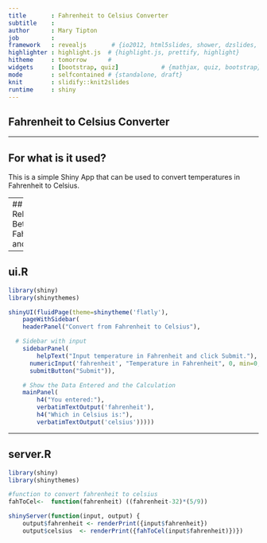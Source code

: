 ```yaml
---
title       : Fahrenheit to Celsius Converter
subtitle    : 
author      : Mary Tipton
job         : 
framework   : revealjs       # {io2012, html5slides, shower, dzslides, ...}
highlighter : highlight.js  # {highlight.js, prettify, highlight}
hitheme     : tomorrow      # 
widgets     : [bootstrap, quiz]            # {mathjax, quiz, bootstrap}
mode        : selfcontained # {standalone, draft}
knit        : slidify::knit2slides
runtime     : shiny
---
```


## Fahrenheit to Celsius Converter

---

## For what is it used?

This is a simple Shiny App that can be used to convert temperatures in Fahrenheit to Celsius.


---
## The Relationship Between Fahrenheit and Celsius
```r
library(ggplot2)
cel <- c(0,35,100)
fah <- c(32,95,212)
data <- data.frame(fah,cel)
g <- ggplot(data, aes(x=fah, y=cel))
g+geom_point(size=5, colour="red")+geom_line()+xlab("Fahrenheit")+ylab("Celsius")+ geom_segment(aes(xend=fah, yend=0), color="blue")+ geom_segment(aes(xend=0, yend=cel), color="blue")+geom_vline(xintercept=0)+geom_hline(yintercept=0)+annotate("text", x=32, y= 20, label="Water Freezing")+annotate("text", x=160, y=95, label="Water Boiling")
```

---

## ui.R

```r
library(shiny)
library(shinythemes)

shinyUI(fluidPage(theme=shinytheme('flatly'),
    pageWithSidebar(
    headerPanel("Convert from Fahrenheit to Celsius"),

  # Sidebar with input  
    sidebarPanel(
        helpText("Input temperature in Fahrenheit and click Submit."),
      numericInput('fahrenheit', "Temperature in Fahrenheit", 0, min=0, step=1),
      submitButton("Submit")),

    # Show the Data Entered and the Calculation
    mainPanel(
        h4("You entered:"),
        verbatimTextOutput('fahrenheit'),
        h4("Which in Celsius is:"),
        verbatimTextOutput('celsius')))))
```

---

## server.R
```r
library(shiny)
library(shinythemes)

#function to convert fahrenheit to celsius
fahToCel<-  function(fahrenheit) ((fahrenheit-32)*(5/9))

shinyServer(function(input, output) {
    output$fahrenheit <- renderPrint({input$fahrenheit})
    output$celsius  <- renderPrint({fahToCel(input$fahrenheit)})})
```



